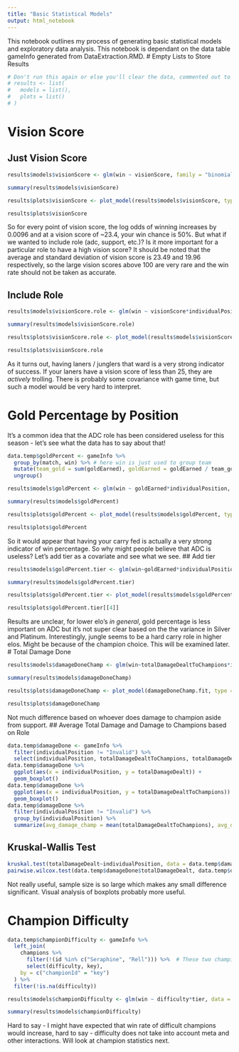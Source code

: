 ```yaml
---
title: "Basic Statistical Models"
output: html_notebook
---
```


This notebook outlines my process of generating basic statistical models and exploratory data analysis. This notebook is dependant on the data table gameInfo generated from DataExtraction.RMD.
# Empty Lists to Store Results
```r
# Don't run this again or else you'll clear the data, commented out to avoid this problem :<
# results <- list(
#   models = list(),
#   plots = list()
# )
```

# Vision Score
## Just Vision Score
```r
results$models$visionScore <- glm(win ~ visionScore, family = "binomial", data = gameInfo)

summary(results$models$visionScore)
```
```r
results$plots$visionScore <- plot_model(results$models$visionScore, type = "pred", grid = F)

results$plots$visionScore
```

So for every point of vision score, the log odds of winning increases by 0.0096 and at a vision score of ~23.4, your win chance is 50%. But what if we wanted to include role (adc, support, etc.)? Is it more important for a particular role to have a high vision score? It should be noted that the average and standard deviation of vision score is 23.49 and 19.96 respectively, so the large vision scores above 100 are very rare and the win rate should not be taken as accurate.

## Include Role
```r
results$models$visionScore.role <- glm(win ~ visionScore*individualPosition, family = "binomial", data = gameInfo %>% filter(individualPosition != "Invalid"))

summary(results$models$visionScore.role)
```
```r
results$plots$visionScore.role <- plot_model(results$models$visionScore.role, type = "int")

results$plots$visionScore.role
```

As it turns out, having laners / junglers that ward is a very strong indicator of success. If your laners have a vision score of less than 25, they are *actively* trolling. There is probably some covariance with game time, but such a model would be very hard to interpret.
 
# Gold Percentage by Position
It's a common idea that the ADC role has been considered useless for this season - let's see what the data has to say about that!
```r
data.temp$goldPercent <- gameInfo %>% 
  group_by(match, win) %>% # here win is just used to group team
  mutate(team_gold = sum(goldEarned), goldEarned = goldEarned / team_gold) %>% 
  ungroup()

results$models$goldPercent <- glm(win ~ goldEarned*individualPosition, data = data.temp$goldPercent %>% filter(individualPosition != "Invalid"), family = "binomial")

summary(results$models$goldPercent)
```
```r
results$plots$goldPercent <- plot_model(results$models$goldPercent, type = "int")

results$plots$goldPercent 
```

So it would appear that having your carry fed is actually a very strong indicator of win percentage. So why might people believe that ADC is useless? Let's add tier as a covariate and see what we see.
## Add tier
```r
results$models$goldPercent.tier <- glm(win~goldEarned*individualPosition*tier, data = data.temp$goldPercent %>% filter(individualPosition != "Invalid"), family = "binomial")

summary(results$models$goldPercent.tier)
```
```r
results$plots$goldPercent.tier <- plot_model(results$models$goldPercent.tier, type = "int")

results$plots$goldPercent.tier[[4]]
```
Results are unclear, for lower elo's *in general*, gold percentage is less important on ADC but it's not super clear based on the the variance in Silver and Platinum. Interestingly, jungle seems to be a hard carry role in higher elos. Might be because of the champion choice. This will be examined later.
# Total Damage Done
```r
results$models$damageDoneChamp <- glm(win~totalDamageDealtToChampions*individualPosition, data = gameInfo %>% filter(individualPosition != "Invalid"), family = "binomial")

summary(results$models$damageDoneChamp)
```
```r
results$plots$damageDoneChamp <- plot_model(damageDoneChamp.fit, type = "int")

results$plots$damageDoneChamp
```
Not much difference based on whoever does damage to champion aside from support.
## Average Total Damage and Damage to Champions based on Role
```r
data.temp$damageDone <- gameInfo %>% 
  filter(individualPosition != "Invalid") %>% 
  select(individualPosition, totalDamageDealtToChampions, totalDamageDealt)
data.temp$damageDone %>% 
  ggplot(aes(x = individualPosition, y = totalDamageDealt)) +
  geom_boxplot()
data.temp$damageDone %>%  
  ggplot(aes(x = individualPosition, y = totalDamageDealtToChampions)) +
  geom_boxplot()
data.temp$damageDone %>% 
  filter(individualPosition != "Invalid") %>% 
  group_by(individualPosition) %>% 
  summarize(avg_damage_champ = mean(totalDamageDealtToChampions), avg_damage_total = mean(totalDamageDealt))
```
## Kruskal-Wallis Test
```r
kruskal.test(totalDamageDealt~individualPosition, data = data.temp$damageDone)
pairwise.wilcox.test(data.temp$damageDone$totalDamageDealt, data.temp$damageDone$individualPosition, p.adjust.method = "fdr")
```
Not really useful, sample size is so large which makes any small difference significant. Visual analysis of boxplots probably more useful.

# Champion Difficulty
```r
data.temp$championDifficulty <- gameInfo %>% 
  left_join(
    champions %>% 
      filter(!(id %in% c("Seraphine", "Rell"))) %>%  # These two champions have no associated difficulty
      select(difficulty, key),
    by = c("championId" = "key")
  ) %>% 
  filter(!is.na(difficulty))

results$models$championDifficulty <- glm(win ~ difficulty*tier, data = data.temp$championDifficulty, family = "binomial")

summary(results$models$championDifficulty)
```
Hard to say - I might have expected that win rate of difficult champions would increase, hard to say - difficulty does not take into account meta and other interactions. Will look at champion statistics next.

